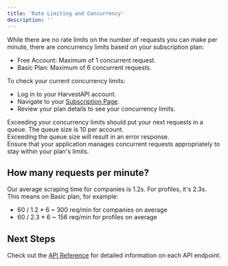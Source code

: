 ```yaml
---
title: 'Rate Limiting and Concurrency'
description: ''
---
```


While there are no rate limits on the number of requests you can make per minute, there are concurrency limits based on your subscription plan:

- Free Account: Maximum of 1 concurrent request.
- Basic Plan: Maximum of 6 concurrent requests.

To check your current concurrency limits:

- Log in to your HarvestAPI account.
- Navigate to your [Subscription Page](https://harvest-api.com/admin/subscription).
- Review your plan details to see your concurrency limits.

Exceeding your concurrency limits should put your next requests in a queue. The queue size is 10 per account.  
Exceeding the queue size will result in an error response.  
Ensure that your application manages concurrent requests appropriately to stay within your plan's limits.

## How many requests per minute?

Our average scraping time for companies is 1.2s. For profiles, it's 2.3s.  
This means on Basic plan, for example:

- 60 / 1.2 \* 6 ~ 300 req/min for companies on average
- 60 / 2.3 \* 6 ~ 156 req/min for profiles on average

## Next Steps

Check out the [API Reference](/linkedin-api-reference/) for detailed information on each API endpoint.
